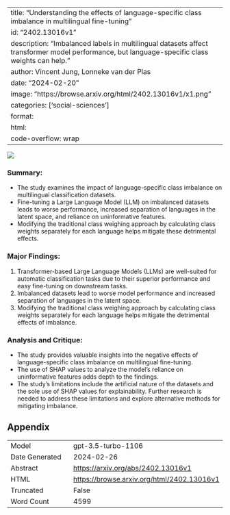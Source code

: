 
---
title: "Understanding the effects of language-specific class imbalance in multilingual fine-tuning"
id: "2402.13016v1"
description: "Imbalanced labels in multilingual datasets affect transformer model performance, but language-specific class weights can help."
author: Vincent Jung, Lonneke van der Plas
date: "2024-02-20"
image: "https://browse.arxiv.org/html/2402.13016v1/x1.png"
categories: ['social-sciences']
format:
  html:
    code-overflow: wrap
---

![](https://browse.arxiv.org/html/2402.13016v1/x1.png)

### **Summary:**
- The study examines the impact of language-specific class imbalance on multilingual classification datasets.
- Fine-tuning a Large Language Model (LLM) on imbalanced datasets leads to worse performance, increased separation of languages in the latent space, and reliance on uninformative features.
- Modifying the traditional class weighing approach by calculating class weights separately for each language helps mitigate these detrimental effects.

### Major Findings:
1. Transformer-based Large Language Models (LLMs) are well-suited for automatic classification tasks due to their superior performance and easy fine-tuning on downstream tasks.
2. Imbalanced datasets lead to worse model performance and increased separation of languages in the latent space.
3. Modifying the traditional class weighing approach by calculating class weights separately for each language helps mitigate the detrimental effects of imbalance.

### Analysis and Critique:
- The study provides valuable insights into the negative effects of language-specific class imbalance on multilingual fine-tuning.
- The use of SHAP values to analyze the model's reliance on uninformative features adds depth to the findings.
- The study's limitations include the artificial nature of the datasets and the sole use of SHAP values for explainability. Further research is needed to address these limitations and explore alternative methods for mitigating imbalance.

## Appendix

|          |          |
|----------|----------|
| Model     | gpt-3.5-turbo-1106       |
| Date Generated     | 2024-02-26       |
| Abstract | [https://arxiv.org/abs/2402.13016v1](https://arxiv.org/abs/2402.13016v1)        |
| HTML     | [https://browse.arxiv.org/html/2402.13016v1](https://browse.arxiv.org/html/2402.13016v1)       |
| Truncated       | False       |
| Word Count       | 4599       |